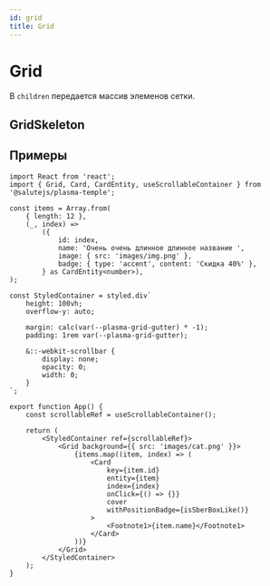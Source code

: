 ```yaml
---
id: grid
title: Grid
---
```



# Grid
<Description name="Grid" />
<PropsTable name="Grid" />
<StorybookLink name="Grid" />

В `children` передается массив элеменов сетки.

## GridSkeleton
<Description name="GridSkeleton" />
<PropsTable name="GridSkeleton" />

## Примеры

```tsx
import React from 'react';
import { Grid, Card, CardEntity, useScrollableContainer } from '@salutejs/plasma-temple';

const items = Array.from(
    { length: 12 },
    (_, index) =>
        ({
            id: index,
            name: 'Очень очень длинное длинное название ',
            image: { src: 'images/img.png' },
            badge: { type: 'accent', content: 'Скидка 40%' },
        } as CardEntity<number>),
);

const StyledContainer = styled.div`
    height: 100vh;
    overflow-y: auto;

    margin: calc(var(--plasma-grid-gutter) * -1);
    padding: 1rem var(--plasma-grid-gutter);

    &::-webkit-scrollbar {
        display: none;
        opacity: 0;
        width: 0;
    }
`;

export function App() {
    const scrollableRef = useScrollableContainer();

    return (
        <StyledContainer ref={scrollableRef}>
            <Grid background={{ src: 'images/cat.png' }}>
                {items.map((item, index) => (
                    <Card
                        key={item.id}
                        entity={item}
                        index={index}
                        onClick={() => {}}
                        cover
                        withPositionBadge={isSberBoxLike()}
                    >
                        <Footnote1>{item.name}</Footnote1>
                    </Card>
                ))}
            </Grid>
        </StyledContainer>
    );
}
```
